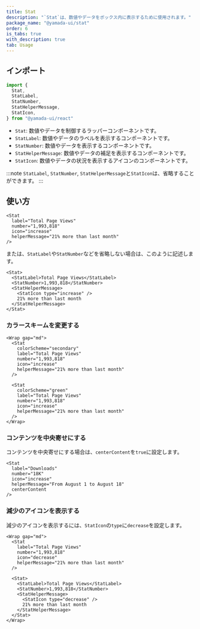 ```yaml
---
title: Stat
description: "`Stat`は、数値やデータをボックス内に表示するために使用されます。"
package_name: "@yamada-ui/stat"
order: 6
is_tabs: true
with_description: true
tab: Usage
---
```


## インポート

```ts
import {
  Stat,
  StatLabel,
  StatNumber,
  StatHelperMessage,
  StatIcon,
} from "@yamada-ui/react"
```

- `Stat`: 数値やデータを制御するラッパーコンポーネントです。
- `StatLabel`: 数値やデータのラベルを表示するコンポーネントです。
- `StatNumber`: 数値やデータを表示するコンポーネントです。
- `StatHelperMessage`: 数値やデータの補足を表示するコンポーネントです。
- `StatIcon`: 数値やデータの状況を表示するアイコンのコンポーネントです。

:::note
`StatLabel`, `StatNumber`, `StatHelperMessage`と`StatIcon`は、省略することができます。
:::

## 使い方

```tsx
<Stat
  label="Total Page Views"
  number="1,993,818"
  icon="increase"
  helperMessage="21% more than last month"
/>
```

または、`StatLabel`や`StatNumber`などを省略しない場合は、このように記述します。

```tsx
<Stat>
  <StatLabel>Total Page Views</StatLabel>
  <StatNumber>1,993,818</StatNumber>
  <StatHelperMessage>
    <StatIcon type="increase" />
    21% more than last month
  </StatHelperMessage>
</Stat>
```

### カラースキームを変更する

```tsx
<Wrap gap="md">
  <Stat
    colorScheme="secondary"
    label="Total Page Views"
    number="1,993,818"
    icon="increase"
    helperMessage="21% more than last month"
  />

  <Stat
    colorScheme="green"
    label="Total Page Views"
    number="1,993,818"
    icon="increase"
    helperMessage="21% more than last month"
  />
</Wrap>
```

### コンテンツを中央寄せにする

コンテンツを中央寄せにする場合は、`centerContent`を`true`に設定します。

```tsx
<Stat
  label="Downloads"
  number="18K"
  icon="increase"
  helperMessage="From August 1 to August 18"
  centerContent
/>
```

### 減少のアイコンを表示する

減少のアイコンを表示するには、`StatIcon`の`type`に`decrease`を設定します。

```tsx
<Wrap gap="md">
  <Stat
    label="Total Page Views"
    number="1,993,818"
    icon="decrease"
    helperMessage="21% more than last month"
  />

  <Stat>
    <StatLabel>Total Page Views</StatLabel>
    <StatNumber>1,993,818</StatNumber>
    <StatHelperMessage>
      <StatIcon type="decrease" />
      21% more than last month
    </StatHelperMessage>
  </Stat>
</Wrap>
```
